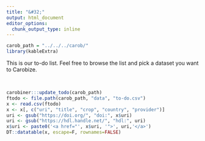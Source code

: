 ```yaml
---
title: "&#32;"
output: html_document
editor_options: 
  chunk_output_type: inline
---
```



```r
carob_path = "../../../carob/"
library(kableExtra)
```

This is our to-do list. Feel free to browse the list and pick a dataset you want to Carobize.

|
|

```r
carobiner:::update_todo(carob_path)
ftodo <- file.path(carob_path, "data", "to-do.csv")
x <- read.csv(ftodo)
x <- x[, c("uri", "title", "crop", "country", "provider")]
uri <- gsub("https://doi.org/", "doi:", x$uri)
uri <- gsub("https://hdl.handle.net/", "hdl:", uri)
x$uri <- paste0('<a href="', x$uri, '">', uri,'</a>')
DT::datatable(x, escape=F, rownames=FALSE)
```

